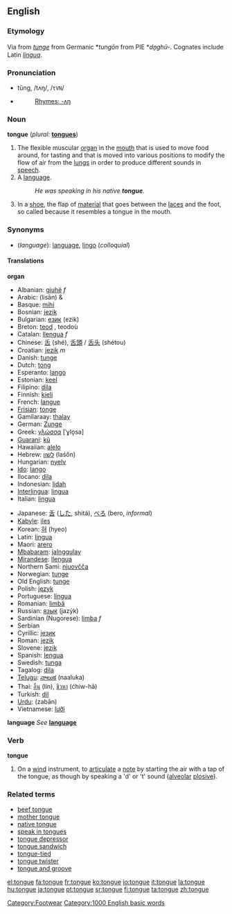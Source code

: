 {{wikipedia}}

==English==

===Etymology===
Via {{ME.}} from {{OE.}} ''[[tunge]]'' from Germanic *''tungōn'' from PIE *''dn̥ghū-''. Cognates include Latin ''[[lingua]]''.

===Pronunciation=== 
*tŭng, /tʌŋ/, /<tt>tVN</tt>/
*{{audio|en-us-tongue.ogg|Audio (US)}}
*:[[Rhymes:English:-ʌŋ|Rhymes: -ʌŋ]]

===Noun===
'''tongue''' (''plural:'' '''[[tongues]]''')

#The flexible muscular [[organ]] in the [[mouth]] that is used to move food around, for tasting and that is moved into various positions to modify the flow of air from the [[lung]]s in order to produce different sounds in [[speech]].
#A [[language]].
#:''He was speaking in his native '''tongue'''.''
#In a [[shoe]], the flap of [[material]] that goes between the [[laces]] and the foot, so called because it resembles a tongue in the mouth. [[Category:Footwear]]

===Synonyms===
*(''language''): [[language]], [[lingo]] (''colloquial'')

====Translations====
'''organ'''
{{top}}
*Albanian: [[gjuhë]] ''f''
*Arabic: {{ARchar|[[لسان]]}} (lisān) {{m}} & {{f}}
*Basque: [[mihi]]
*Bosnian: [[jezik]] {{m}}
*Bulgarian: [[език]] (ezik) {{m}}
*Breton: [[teod]] {{m}}, teodoù {{p}}
*Catalan: [[llengua]] ''f''
*Chinese: [[舌]] (shé), [[舌頭]] / [[舌头]] (shétou)
*Croatian: [[jezik]] ''m''
*Danish: [[tunge]] {{c}}
*Dutch: [[tong]] {{f}}
*Esperanto: [[lango]]
*Estonian: [[keel]]
*Filipino: [[dila]]
*Finnish: [[kieli]]
*French: [[langue#French|langue]] {{f}}
*[[Frisian]]: [[tonge]]
*Gamilaraay: [[thalay]]
*German: [[Zunge]] {{f}}
*Greek: [[γλώσσα]] [ˈɣlo̞sa] {{f}}
*[[Guarani]]: [[kũ]]
*Hawaiian: [[alelo]]
*Hebrew: [[לשון]] (laśôn) {{f}}
*Hungarian: [[nyelv]]
*[[Ido]]: [[lango]]
*Ilocano: [[dila]]
*Indonesian: [[lidah]]
*[[Interlingua]]: [[lingua#Interlingua|lingua]]
*Italian: [[lingua#Italian|lingua]] {{f}}
{{mid}}
*Japanese: [[舌]] ([[した]], shitá), [[べろ]] (bero, ''informal'')
*[[Kabyle]]: [[iles]]
*Korean: [[혀]] (hyeo)
*Latin: [[lingua]] {{f}}
*Maori: [[arero]]
*[[Mbabaram]]: [[jalnggulay]]
*[[Mirandese]]: [[llengua]] {{f}}
*Northern Sami: [[njuovčča]]
*Norwegian: [[tunge]]
*Old English: [[tunge]]
*Polish: [[język]] {{m}}
*Portuguese: [[língua]] {{f}}
*Romanian: [[limbă]] {{f}}
*Russian: [[язык]] (jazýk) {{m}}
*Sardinian (Nugorese): [[limba]] ''f''
*Serbian
*Cyrillic: [[језик]] {{m}}
*Roman: [[jezik]] {{m}}
*Slovene: [[jezik]] {{m}}
*Spanish: [[lengua]] {{f}}
*Swedish: [[tunga]] {{c}}
*Tagalog: [[dila]]
*[[Telugu]]: [[నాలుక]] (naaluka)
*Thai: [[ลิ้น]] (lín), [[ชิวหา]] (ćhiw-hā)
*Turkish: [[dil]]
*[[Urdu]]: {{URchar|[[زبان]]}} (zabān)
*Vietnamese: [[lưỡi]]
{{bottom}}

'''language'''
''See'' '''[[language]]'''

===Verb===
'''tongue'''
#{{music}} On a [[wind]] instrument, to [[articulate]] a [[note]] by starting the air with a tap of the tongue, as though by speaking a 'd' or 't' sound ([[alveolar]] [[plosive]]).

===Related terms===
*[[beef tongue]]
*[[mother tongue]]
*[[native tongue]]
*[[speak in tongues]]
*[[tongue depressor]]
*[[tongue sandwich]]<!--slang for a kiss in which the tongue is inserted into one's partner's mouth; synonym: French kiss-->
*[[tongue-tied]]
*[[tongue twister]]
*[[tongue and groove]]
<!-- move this to "tongue and groove if found to be legitimate: *[[tongue-and-groove merchant]] = a 
lesbian, with reference to cunnilingus-->

[[Category:1000 English basic words]]

[[el:tongue]]
[[fa:tongue]]
[[fr:tongue]]
[[ko:tongue]]
[[io:tongue]]
[[it:tongue]]
[[la:tongue]]
[[hu:tongue]]
[[ja:tongue]]
[[pt:tongue]]
[[sr:tongue]]
[[fi:tongue]]
[[ta:tongue]]
[[zh:tongue]]